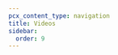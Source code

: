 ```yaml
---
pcx_content_type: navigation
title: Videos
sidebar:
  order: 9
---
```



<CardGrid>
    <LinkCard
        title="Introduction to R2"
        description="Learn about Cloudflare R2, an object storage solution designed to handle your data and files efficiently. It is ideal for storing large media files, creating data lakes, or delivering web assets."
        href="/learning-paths/r2-intro/series/r2-1/"
    />
</CardGrid>
